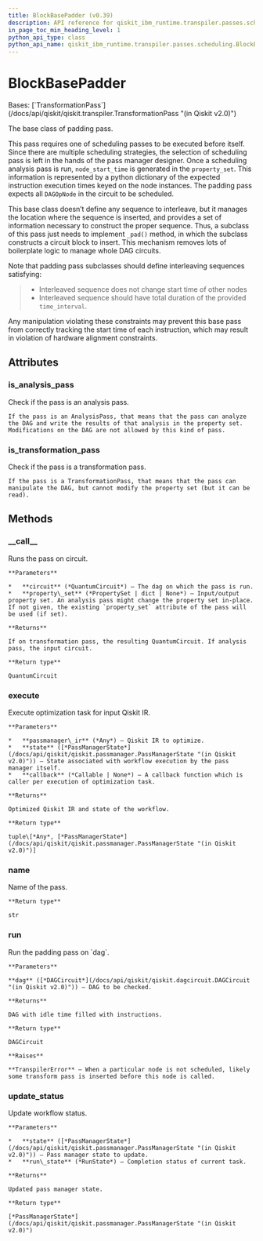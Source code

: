 ```yaml
---
title: BlockBasePadder (v0.39)
description: API reference for qiskit_ibm_runtime.transpiler.passes.scheduling.BlockBasePadder in qiskit-ibm-runtime v0.39
in_page_toc_min_heading_level: 1
python_api_type: class
python_api_name: qiskit_ibm_runtime.transpiler.passes.scheduling.BlockBasePadder
---
```


# BlockBasePadder

<Class id="qiskit_ibm_runtime.transpiler.passes.scheduling.BlockBasePadder" isDedicatedPage={true} github="https://github.com/Qiskit/qiskit-ibm-runtime/tree/stable/0.39/qiskit_ibm_runtime/transpiler/passes/scheduling/block_base_padder.py#L40-L636" signature="BlockBasePadder(*args, **kwargs)" modifiers="class">
  Bases: [`TransformationPass`](/docs/api/qiskit/qiskit.transpiler.TransformationPass "(in Qiskit v2.0)")

  The base class of padding pass.

  This pass requires one of scheduling passes to be executed before itself. Since there are multiple scheduling strategies, the selection of scheduling pass is left in the hands of the pass manager designer. Once a scheduling analysis pass is run, `node_start_time` is generated in the `property_set`. This information is represented by a python dictionary of the expected instruction execution times keyed on the node instances. The padding pass expects all `DAGOpNode` in the circuit to be scheduled.

  This base class doesn’t define any sequence to interleave, but it manages the location where the sequence is inserted, and provides a set of information necessary to construct the proper sequence. Thus, a subclass of this pass just needs to implement `_pad()` method, in which the subclass constructs a circuit block to insert. This mechanism removes lots of boilerplate logic to manage whole DAG circuits.

  Note that padding pass subclasses should define interleaving sequences satisfying:

  > *   Interleaved sequence does not change start time of other nodes
  > *   Interleaved sequence should have total duration of the provided `time_interval`.

  Any manipulation violating these constraints may prevent this base pass from correctly tracking the start time of each instruction, which may result in violation of hardware alignment constraints.

  ## Attributes

  ### is\_analysis\_pass

  <Attribute id="qiskit_ibm_runtime.transpiler.passes.scheduling.BlockBasePadder.is_analysis_pass">
    Check if the pass is an analysis pass.

    If the pass is an AnalysisPass, that means that the pass can analyze the DAG and write the results of that analysis in the property set. Modifications on the DAG are not allowed by this kind of pass.
  </Attribute>

  ### is\_transformation\_pass

  <Attribute id="qiskit_ibm_runtime.transpiler.passes.scheduling.BlockBasePadder.is_transformation_pass">
    Check if the pass is a transformation pass.

    If the pass is a TransformationPass, that means that the pass can manipulate the DAG, but cannot modify the property set (but it can be read).
  </Attribute>

  ## Methods

  ### \_\_call\_\_

  <Function id="qiskit_ibm_runtime.transpiler.passes.scheduling.BlockBasePadder.__call__" signature="__call__(circuit, property_set=None)">
    Runs the pass on circuit.

    **Parameters**

    *   **circuit** (*QuantumCircuit*) – The dag on which the pass is run.
    *   **property\_set** (*PropertySet | dict | None*) – Input/output property set. An analysis pass might change the property set in-place. If not given, the existing `property_set` attribute of the pass will be used (if set).

    **Returns**

    If on transformation pass, the resulting QuantumCircuit. If analysis pass, the input circuit.

    **Return type**

    QuantumCircuit
  </Function>

  ### execute

  <Function id="qiskit_ibm_runtime.transpiler.passes.scheduling.BlockBasePadder.execute" signature="execute(passmanager_ir, state, callback=None)">
    Execute optimization task for input Qiskit IR.

    **Parameters**

    *   **passmanager\_ir** (*Any*) – Qiskit IR to optimize.
    *   **state** ([*PassManagerState*](/docs/api/qiskit/qiskit.passmanager.PassManagerState "(in Qiskit v2.0)")) – State associated with workflow execution by the pass manager itself.
    *   **callback** (*Callable | None*) – A callback function which is caller per execution of optimization task.

    **Returns**

    Optimized Qiskit IR and state of the workflow.

    **Return type**

    tuple\[*Any*, [*PassManagerState*](/docs/api/qiskit/qiskit.passmanager.PassManagerState "(in Qiskit v2.0)")]
  </Function>

  ### name

  <Function id="qiskit_ibm_runtime.transpiler.passes.scheduling.BlockBasePadder.name" signature="name()">
    Name of the pass.

    **Return type**

    str
  </Function>

  ### run

  <Function id="qiskit_ibm_runtime.transpiler.passes.scheduling.BlockBasePadder.run" github="https://github.com/Qiskit/qiskit-ibm-runtime/tree/stable/0.39/qiskit_ibm_runtime/transpiler/passes/scheduling/block_base_padder.py#L104-L128" signature="run(dag)">
    Run the padding pass on `dag`.

    **Parameters**

    **dag** ([*DAGCircuit*](/docs/api/qiskit/qiskit.dagcircuit.DAGCircuit "(in Qiskit v2.0)")) – DAG to be checked.

    **Returns**

    DAG with idle time filled with instructions.

    **Return type**

    DAGCircuit

    **Raises**

    **TranspilerError** – When a particular node is not scheduled, likely some transform pass is inserted before this node is called.
  </Function>

  ### update\_status

  <Function id="qiskit_ibm_runtime.transpiler.passes.scheduling.BlockBasePadder.update_status" signature="update_status(state, run_state)">
    Update workflow status.

    **Parameters**

    *   **state** ([*PassManagerState*](/docs/api/qiskit/qiskit.passmanager.PassManagerState "(in Qiskit v2.0)")) – Pass manager state to update.
    *   **run\_state** (*RunState*) – Completion status of current task.

    **Returns**

    Updated pass manager state.

    **Return type**

    [*PassManagerState*](/docs/api/qiskit/qiskit.passmanager.PassManagerState "(in Qiskit v2.0)")
  </Function>
</Class>

